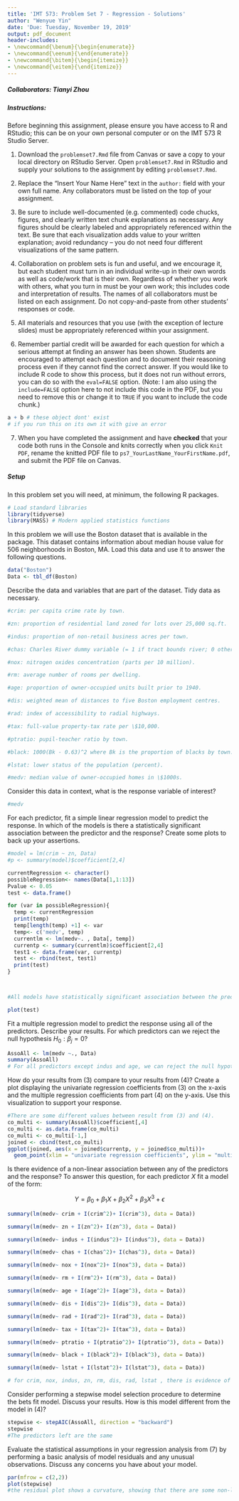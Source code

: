 ---
title: 'IMT 573: Problem Set 7 - Regression - Solutions'
author: "Wenyue Yin"
date: 'Due: Tuesday, November 19, 2019'
output: pdf_document
header-includes:
- \newcommand{\benum}{\begin{enumerate}}
- \newcommand{\eenum}{\end{enumerate}}
- \newcommand{\bitem}{\begin{itemize}}
- \newcommand{\eitem}{\end{itemize}}
---

<!-- This syntax can be used to add comments that are ignored during knitting process. -->

##### Collaborators: Tianyi Zhou

##### Instructions:

Before beginning this assignment, please ensure you have access to R and RStudio; this can be on your own personal computer or on the IMT 573 R Studio Server. 

1. Download the `problemset7.Rmd` file from Canvas or save a copy to your local directory on RStudio Server. Open `problemset7.Rmd` in RStudio and supply your solutions to the assignment by editing `problemset7.Rmd`. 

2. Replace the "Insert Your Name Here" text in the `author:` field with your own full name. Any collaborators must be listed on the top of your assignment. 

3. Be sure to include well-documented (e.g. commented) code chucks, figures, and clearly written text chunk explanations as necessary. Any figures should be clearly labeled and appropriately referenced within the text. Be sure that each visualization adds value to your written explanation; avoid redundancy -- you do not need four different visualizations of the same pattern.

4.  Collaboration on problem sets is fun and useful, and we encourage it, but each student must turn in an individual write-up in their own words as well as code/work that is their own.  Regardless of whether you work with others, what you turn in must be your own work; this includes code and interpretation of results. The names of all collaborators must be listed on each assignment. Do not copy-and-paste from other students' responses or code.

5. All materials and resources that you use (with the exception of lecture slides) must be appropriately referenced within your assignment.  

6. Remember partial credit will be awarded for each question for which a serious attempt at finding an answer has been shown. Students are \emph{strongly} encouraged to attempt each question and to document their reasoning process even if they cannot find the correct answer. If you would like to include R code to show this process, but it does not run without errors, you can do so with the `eval=FALSE` option. (Note: I am also using the `include=FALSE` option here to not include this code in the PDF, but you need to remove this or change it to `TRUE` if you want to include the code chunk.)

```{r example chunk with a bug, eval=FALSE, include=FALSE}
a + b # these object dont' exist 
# if you run this on its own it with give an error
```

7. When you have completed the assignment and have **checked** that your code both runs in the Console and knits correctly when you click `Knit PDF`, rename the knitted PDF file to `ps7_YourLastName_YourFirstName.pdf`, and submit the PDF file on Canvas.

##### Setup

In this problem set you will need, at minimum, the following R packages.

```{r Setup, message=FALSE}
# Load standard libraries
library(tidyverse)
library(MASS) # Modern applied statistics functions
```

\textbf{Housing Values in Suburbs of Boston}

In this problem we will use the Boston dataset that is available in the \texttt{MASS} package. This dataset contains information about median house value for 506 neighborhoods in Boston, MA. Load this data and use it to answer the following questions.

```{r}
data("Boston")
Data <- tbl_df(Boston) 
```

\benum

\item Describe the data and variables that are part of the \texttt{Boston} dataset. Tidy data as necessary.

```{r}
#crim: per capita crime rate by town.

#zn: proportion of residential land zoned for lots over 25,000 sq.ft.

#indus: proportion of non-retail business acres per town.

#chas: Charles River dummy variable (= 1 if tract bounds river; 0 otherwise).

#nox: nitrogen oxides concentration (parts per 10 million).

#rm: average number of rooms per dwelling.

#age: proportion of owner-occupied units built prior to 1940.

#dis: weighted mean of distances to five Boston employment centres.

#rad: index of accessibility to radial highways.

#tax: full-value property-tax rate per \$10,000.

#ptratio: pupil-teacher ratio by town.

#black: 1000(Bk - 0.63)^2 where Bk is the proportion of blacks by town.

#lstat: lower status of the population (percent).

#medv: median value of owner-occupied homes in \$1000s.
```
\item Consider this data in context, what is the response variable of interest?
  
```{r}
#medv
```
  
\item For each predictor, fit a simple linear regression model to predict the response. In which of the models is there a statistically significant association between the predictor and the response? Create some plots to back up your assertions. 

```{r}
#model = lm(crim ~ zn, Data)
#p <- summary(model)$coefficient[2,4]

currentRegression <- character()
possibleRegression<- names(Data[1,1:13])
Pvalue <- 0.05
test <- data.frame()

for (var in possibleRegression){
  temp <- currentRegression
  print(temp)
  temp[length(temp) +1] <- var
  temp<- c('medv', temp)
  currentlm <- lm(medv~. , Data[, temp])
  currentp <- summary(currentlm)$coefficient[2,4]
  test1 <- data.frame(var, currentp)
  test <- rbind(test, test1)
  print(test)
}



#All models have statistically significant association between the predictor and the response.
```

```{r}
plot(test)
```

\item Fit a multiple regression model to predict the response using all of the predictors. Describe your results. For which predictors can we reject the null hypothesis $H_0: \beta_j = 0$?

```{r}
AssoAll <- lm(medv ~., Data)
summary(AssoAll)
# For all predictors except indus and age, we can reject the null hypothesis H0 = 0.
```

\item How do your results from (3) compare to your results from (4)? Create a plot displaying the univariate regression coefficients from (3) on the x-axis and the multiple regression coefficients from part (4) on the y-axis. Use this visualization to support your response.

```{r}
#There are some different values between result from (3) and (4).
co_multi <- summary(AssoAll)$coefficient[,4]
co_multi <- as.data.frame(co_multi)
co_multi <- co_multi[-1,]
joined <- cbind(test,co_multi)
ggplot(joined, aes(x = joined$currentp, y = joined$co_multi))+
  geom_point(xlim = "univariate regression coefficients", ylim = "multiple regression coefficients")
```

\item Is there evidence of a non-linear association between any of the predictors and the response? To answer this question, for each predictor $X$ fit a model of the form:
  
  $$ Y = \beta_0 + \beta_1 X + \beta_2 X^2 + \beta_3 X^3 + \epsilon $$

```{r}
summary(lm(medv~ crim + I(crim^2)+ I(crim^3), data = Data))
```  
```{r}
summary(lm(medv~ zn + I(zn^2)+ I(zn^3), data = Data))
```  
```{r}
summary(lm(medv~ indus + I(indus^2)+ I(indus^3), data = Data))
```  
```{r}
summary(lm(medv~ chas + I(chas^2)+ I(chas^3), data = Data))
```  
```{r}
summary(lm(medv~ nox + I(nox^2)+ I(nox^3), data = Data))
```  
```{r}
summary(lm(medv~ rm + I(rm^2)+ I(rm^3), data = Data))
```  
```{r}
summary(lm(medv~ age + I(age^2)+ I(age^3), data = Data))
```  
```{r}
summary(lm(medv~ dis + I(dis^2)+ I(dis^3), data = Data))
```  
```{r}
summary(lm(medv~ rad + I(rad^2)+ I(rad^3), data = Data))
```  
```{r}
summary(lm(medv~ tax + I(tax^2)+ I(tax^3), data = Data))
```  
```{r}
summary(lm(medv~ ptratio + I(ptratio^2)+ I(ptratio^3), data = Data))
```  
```{r}
summary(lm(medv~ black + I(black^2)+ I(black^3), data = Data))
```  
```{r}
summary(lm(medv~ lstat + I(lstat^2)+ I(lstat^3), data = Data))
```  
```{r}
# for crim, nox, indus, zn, rm, dis, rad, lstat , there is evidence of a non-linear relationship, as each of these variables squared and cubed terms is found to be statistically significant.
```  



\item Consider performing a stepwise model selection procedure to determine the bets fit model. Discuss your results. How is this model different from the model in (4)?

```{r}
stepwise <- stepAIC(AssoAll, direction = "backward")
stepwise
#The predictors left are the same
```  
\item Evaluate the statistical assumptions in your regression analysis from (7) by performing a basic analysis of model residuals and any unusual observations. Discuss any concerns you have about your model.

```{r}
par(mfrow = c(2,2))
plot(stepwise)
#the residual plot shows a curvature, showing that there are some non-linerity in the model.
```
\eenum


